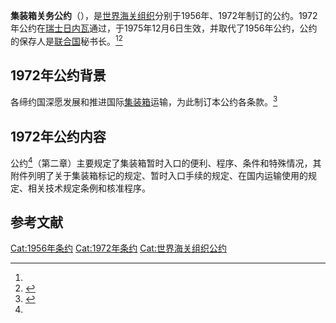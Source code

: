 {{Infobox treaty
|name=1956年集装箱关务公约
|long_name=1956年集装箱关务公约
|date_signed=1956年5月18日
|date_effective=1959年8月4日
|location_signed=[[瑞士|瑞士]][[日内瓦|日内瓦]]
|depositor=[[联合国|联合国]]秘书长
|signatories=12
|parties=44<ref>{{Cite web|title=9. Customs Convention on Containers|url=https://treaties.un.org/pages/ViewDetails.aspx?src=TREATY&mtdsg_no=XI-A-9&chapter=11&clang=_en|accessdate=2020-12-13|publisher=United Nations|language=en|archive-date=2018-11-30|archive-url=https://web.archive.org/web/20181130062413/https://treaties.un.org/pages/ViewDetails.aspx?src=TREATY&mtdsg_no=XI-A-9&chapter=11&clang=_en|dead-url=no}}</ref>
}}
{{Infobox treaty
|name=1972年集装箱关务公约
|long_name=1972年集装箱关务公约
|date_signed=1972年12月2日
|date_effective=1975年12月6日
|location_signed=[[瑞士|瑞士]][[日内瓦|日内瓦]]
|depositor=[[联合国|联合国]]秘书长
|languages=英文<br>中文<br>法文<br>俄文<br>西班牙文
|signatories=15
|parties=40(2020)<ref name=":0">{{Cite web|title=15. Customs Convention on Containers, 1972|url=https://treaties.un.org/pages/ViewDetails.aspx?src=TREATY&mtdsg_no=XI-A-15&chapter=11&clang=_en|accessdate=2020-12-13|publisher=United Nations|language=en|archive-date=2018-11-30|archive-url=https://web.archive.org/web/20181130062450/https://treaties.un.org/pages/ViewDetails.aspx?src=TREATY&mtdsg_no=XI-A-15&chapter=11&clang=_en|dead-url=no}}</ref>
}}

'''集装箱关务公约'''（{{lang-en|
Customs Convention on Containers}}），是[[世界海关组织|世界海关组织]]分别于1956年、1972年制订的公约。1972年公约在[[瑞士|瑞士]][[日内瓦|日内瓦]]通过，于1975年12月6日生效，并取代了1956年公约，公约的保存人是[[联合国|联合国]]秘书长。<ref name=":0"/><ref>{{Cite web|title=1972年集装箱关务公约|url=http://treaty.mfa.gov.cn/Treaty/web/detail1.jsp?objid=1531876046999|accessdate=2020-12-13|author=|date=|format=|publisher=中华人民共和国条约数据库|language=zh-hans|archive-date=2021-10-14|archive-url=https://web.archive.org/web/20211014040054/http://treaty.mfa.gov.cn/Treaty/web/detail1.jsp?objid=1531876046999|dead-url=no}}</ref>

== 1972年公约背景 ==
各缔约国深愿发展和推进国际[[集装箱|集装箱]]运输，为此制订本公约各条款。<ref name=":1">{{Cite web|title=1972年集装箱关务公约|url=http://treaty.mfa.gov.cn/tykfiles/20180718/1531876046999.pdf|accessdate=2020-12-13|author=|date=|format=|publisher=中华人民共和国条约数据库|language=zh-hans|archive-date=2022-03-20|archive-url=https://web.archive.org/web/20220320095107/http://treaty.mfa.gov.cn/tykfiles/20180718/1531876046999.pdf|dead-url=no}}</ref>

== 1972年公约内容 ==
公约<ref name=":1"/>（第二章）主要规定了集装箱暂时入口的便利、程序、条件和特殊情况，其附件列明了关于集装箱标记的规定、暂时入口手续的规定、在国内运输使用的规定、相关技术规定条例和核准程序。

== 参考文献 ==
{{reflist}}

[[Cat:1956年条约|Cat:1956年条约]]
[[Cat:1972年条约|Cat:1972年条约]]
[[Cat:世界海关组织公约|Cat:世界海关组织公约]]